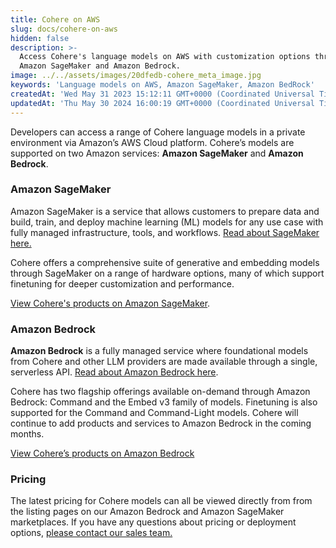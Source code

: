 ```yaml
---
title: Cohere on AWS
slug: docs/cohere-on-aws
hidden: false
description: >-
  Access Cohere's language models on AWS with customization options through
  Amazon SageMaker and Amazon Bedrock.
image: ../../assets/images/20dfedb-cohere_meta_image.jpg
keywords: 'Language models on AWS, Amazon SageMaker, Amazon BedRock'
createdAt: 'Wed May 31 2023 15:12:11 GMT+0000 (Coordinated Universal Time)'
updatedAt: 'Thu May 30 2024 16:00:19 GMT+0000 (Coordinated Universal Time)'
---
```

Developers can access a range of Cohere language models in a private environment via Amazon’s AWS Cloud platform. Cohere’s models are supported on two Amazon services: **Amazon SageMaker** and **Amazon Bedrock**.

### Amazon SageMaker

Amazon SageMaker is a service that allows customers to prepare data and build, train, and deploy machine learning (ML) models for any use case with fully managed infrastructure, tools, and workflows. [Read about SageMaker here.](https://aws.amazon.com/pm/sagemaker/)

Cohere offers a comprehensive suite of generative and embedding models through SageMaker on a range of hardware options, many of which support finetuning for deeper customization and performance.

[View Cohere's products on Amazon SageMaker](https://aws.amazon.com/marketplace/seller-profile?id=87af0c85-6cf9-4ed8-bee0-b40ce65167e0).

### Amazon Bedrock

**Amazon Bedrock** is a fully managed service where foundational models from Cohere and other LLM providers are made available through a single, serverless API. [Read about Amazon Bedrock here](http://docs.aws.amazon.com/bedrock).

Cohere has two flagship offerings available on-demand through Amazon Bedrock: Command and the Embed v3 family of models. Finetuning is also supported for the Command and Command-Light models. Cohere will continue to add products and services to Amazon Bedrock in the coming months. 

[View Cohere’s products on Amazon Bedrock](https://us-east-1.console.aws.amazon.com/bedrock/home?region=us-east-1#/providers?model=command)


### Pricing

The latest pricing for Cohere models can all be viewed directly from from the listing pages on our Amazon Bedrock and Amazon SageMaker marketplaces. If you have any questions about pricing or deployment options, [please contact our sales team.](https://cohere.com/contact-sales)
